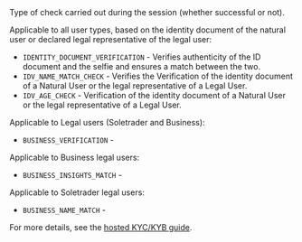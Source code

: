 <ResponseField name="Type" type="string" >    
Type of check carried out during the session (whether successful or not).

Applicable to all user types, based on the identity document of the natural user or declared legal representative of the legal user:
- `IDENTITY_DOCUMENT_VERIFICATION` - Verifies authenticity of the ID document and the selfie and ensures a match between the two.
- `IDV_NAME_MATCH_CHECK` - Verifies the Verification of the identity document of a Natural User or the legal representative of a Legal User.
- `IDV_AGE_CHECK` - Verification of the identity document of a Natural User or the legal representative of a Legal User.

Applicable to Legal users (Soletrader and Business):
- `BUSINESS_VERIFICATION` -

Applicable to Business legal users:
- `BUSINESS_INSIGHTS_MATCH` -

Applicable to Soletrader legal users:
- `BUSINESS_NAME_MATCH` -

For more details, see the [hosted KYC/KYB guide](/guides/users/verification/hosted).
</ResponseField>